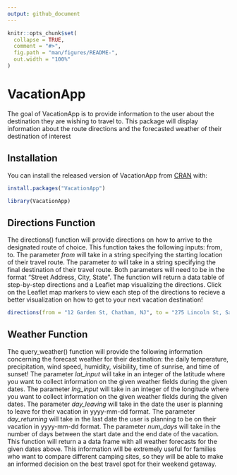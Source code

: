 ```yaml
---
output: github_document
---
```


<!-- README.md is generated from README.Rmd. Please edit that file -->

```r
knitr::opts_chunk$set(
  collapse = TRUE,
  comment = "#>",
  fig.path = "man/figures/README-",
  out.width = "100%"
)
```

# VacationApp

<!-- badges: start -->
<!-- badges: end -->

The goal of VacationApp is to provide information to the user about the destination they are wishing to travel to. This package will display information about the route directions and the forecasted weather of their destination of interest

## Installation

You can install the released version of VacationApp from [CRAN](https://CRAN.R-project.org) with:

``` r
install.packages("VacationApp")
```

```r
library(VacationApp)
```

## Directions Function
The directions() function will provide directions on how to arrive to the designated route of choice. This function takes the following inputs: from, to. The parameter *from* will take in a string specifying the starting location of their travel route. The parameter *to* will take in a string specifying the final destination of their travel route. Both parameters will need to be in the format "Street Address, City, State". The function will return a data table of step-by-step directions and a Leaflet map visualizing the directions. Click on the Leaflet map markers to view each step of the directions to recieve a better visualization on how to get to your next vacation destination!
```r
directions(from = "12 Garden St, Chatham, NJ", to = "275 Lincoln St, San Luis Obispo, CA")
```

## Weather Function
The query_weather() function will provide the following information concerning the forecast weather for their destination: the daily temperature, precipitation, wind speed, humidity, visibility, time of sunrise, and time of sunset! The parameter *lat_input* will take in an integer of the latitude where you want to collect information on the given weather fields during the given dates. The parameter *lng_input* will take in an integer of the longitude where you want to collect information on the given weather fields during the given dates. The parameter *day_leaving* will take in the date the user is planning to leave for their vacation in yyyy-mm-dd format. The parameter *day_returning* will take in the last date the user is planning to be on their vacation in yyyy-mm-dd format. The parameter *num_days* will take in the number of days between the start date and the end date of the vacation. This function will return a a data frame with all weather forecasts for the given dates above. This information will be extremely useful for families who want to compare different camping sites, so they will be able to make an informed decision on the best travel spot for their weekend getaway. 

